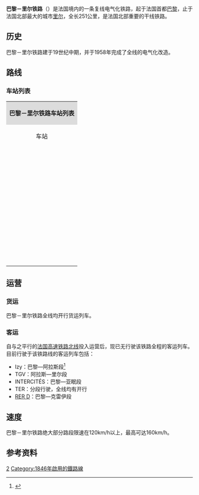 {{Infobox rail system-route
|collapsed=no
|box_width=
|rail_name=巴黎－里尔铁路<br>{{lang|fr|Ligne de Paris-Nord à Lille}}
|banner_color=
|sec_banner_color=
|logo_filename=
|image_width=
|logo_bgcolor=
|logo_note=
|image = Ligne Paris - Lille.svg
|imagesize=
|caption= 巴黎－里尔铁路线示意图
|system_map=
|mapimage_width=
|map_bgcolor=
|locale={{FRA}}
|service_type=客货共用、干线铁路
|start=[[巴黎北站|巴黎北站]]、[[里尔佛兰德站|里尔佛兰德站]]
|begin_operation=
|end_operation=
|operation_note=
|system_length=公里
|length_in_operation=
|total_length=
|status=使用中
|line_title=线路
|lines=[[复线铁路|复线铁路]]
|stations=
|route_title=线路
|main_route=
|secondary_route=
|branch_route=
|standard=
|main_stations=[[巴黎北站|巴黎北站]]、[[克雷伊站|克雷伊站]]、[[阿拉斯站|阿拉斯站]]、[[杜埃站|杜埃站]]、[[里尔佛兰德站|里尔佛兰德站]]
|ridership=
|fleet_size=
|max_speed= 120-220km/h
|track_gauge={{standard gauge}}
|distance_between_mainlines=
|min_radius=
|max_grade=
|block_signal=自动闭塞
|electrified=[[接触网供电|接触网供电]]：50Hz 25,000V
|depot=
|operator={{法国交通数据|sncf}}
|franchise=
|hq=
|key_person=
|website=
|route_map={{巴黎－里尔铁路RDT}}
}}

'''巴黎－里尔铁路'''（{{lang-fr|Ligne de Paris-Nord à Lille}}）是法国境内的一条复线电气化铁路，起于法国首都[[巴黎|巴黎]]，止于法国北部最大的城市[[里尔|里尔]]，全长251公里，是法国北部重要的干线铁路。

==历史==

巴黎－里尔铁路建于19世纪中期，并于1958年完成了全线的电气化改造。

==路线==

===车站列表===

{| class="wikitable mw-collapsible " style="margin:1em auto 1em auto; font-size:smaller"
|colspan="5" align="center" style="background:#DCDCDC"|'''巴黎－里尔铁路车站列表'''
|-
!align="center" |车站
!align="center" |公里数
!align="center" |交汇路线
!align="center" |本线停靠车种
!align="center" |可换乘交通
|-
|align="center"|{{Arret|Paris-Nord|[[巴黎北站|巴黎北站]]}}
|0
|[[巴黎－伊尔松铁路|巴黎－伊尔松铁路]]↙
|align="center"|{{法国交通数据|tgv}}<br>[[大力士高速列车|'''Thalys''']]<br>[[欧洲之星|'''Eurostar''']]<br>{{法国交通数据|ter|hdf}}<br>{{法国交通数据|tn}} {{法国交通数据|tn|h}} {{法国交通数据|tn|k}}
|{{法国交通标志/巴黎}} {{法国交通标志/巴黎|metro}} {{法国交通标志/巴黎|bus}}<br>{{法国交通数据|rer}} {{法国交通数据|rer|b}} {{法国交通数据|rer|d}}<br>→[[马让塔站|马让塔站]] {{法国交通数据|rer}} {{法国交通数据|rer|e}}
|-
|align="center"|{{Arret|Stade-de-France - Saint-Denis|[[法兰西体育场-圣但尼站|法兰西体育场-圣但尼站]]}}
|4.180
|
|align="center"|{{法国交通数据|rer}} {{法国交通数据|rer|d}}
|{{法国交通标志/巴黎}} {{法国交通标志/巴黎|bus}}
|-
|align="center"|{{Arret|Saint-Denis|[[圣但尼站|圣但尼站]]}}
|6.131
|[[圣但尼－迪耶普铁路|圣但尼－迪耶普铁路]]↘
|align="center"|{{法国交通数据|tn}} {{法国交通数据|tn|h}}<br>{{法国交通数据|rer}} {{法国交通数据|rer|d}}
|{{法国交通标志/巴黎}} {{法国交通标志/巴黎|bus}}<br>{{法国交通数据|idf|tram}} {{法国交通数据|idf|tram|1}} {{法国交通数据|idf|tram|8}}
|-
|align="center"|{{Arret|Pierrefitte - Stains|[[皮埃尔菲特-斯坦站|皮埃尔菲特-斯坦站]]}}
|10.000
|[[巴黎大环线铁路|巴黎大环线铁路]]↔
|align="center"|{{法国交通数据|rer}} {{法国交通数据|rer|d}}
|{{法国交通标志/巴黎}} {{法国交通标志/巴黎|bus}}<br>{{法国交通数据|idf|tram}} {{法国交通数据|idf|tram|11}}
|-
|align="center"|{{Arret|Garges - Sarcelles|[[加尔日-萨塞勒站|加尔日-萨塞勒站]]}}
|12.060
|
|align="center"|{{法国交通数据|rer}} {{法国交通数据|rer|d}}
|{{法国交通标志/巴黎}} {{法国交通标志/巴黎|bus}}<br>{{法国交通数据|idf|tram}} {{法国交通数据|idf|tram|5}}
|-
|align="center"|{{Arret|Villier-le-Bel - Gonesse - Arnouville|[[维利耶勒贝勒-戈内斯-阿尔努维尔站|维利耶勒贝勒-戈内斯-阿尔努维尔站]]}}
|14.759
|[[法国高速铁路北线|高铁北线]]↙
|align="center"|{{法国交通数据|rer}} {{法国交通数据|rer|d}}
|{{法国交通标志/巴黎}} {{法国交通标志/巴黎|bus}} {{法国交通数据|bus}}
|-
|align="center"|{{Arret|Goussainville|[[古桑维尔站|古桑维尔站]]}}
|19.541
|
|align="center"|{{法国交通数据|rer}} {{法国交通数据|rer|d}}
|{{法国交通标志/巴黎}} {{法国交通标志/巴黎|bus}} {{法国交通数据|bus}}
|-
|align="center"|{{Arret|Les Noues|[[莱努站|莱努站]]}}
|21.000
|
|align="center"|{{法国交通数据|rer}} {{法国交通数据|rer|d}}
|{{法国交通数据|bus}}
|-
|align="center"|{{Arret|Louvre|[[卢夫尔站|卢夫尔站]]}}
|23.552
|
|align="center"|{{法国交通数据|rer}} {{法国交通数据|rer|d}}
|{{法国交通数据|bus}}
|-
|align="center"|{{Arret|Survillier - Fosses|[[叙尔维利耶-福斯站|叙尔维利耶-福斯站]]}}
|29.655
|
|align="center"|{{法国交通数据|rer}} {{法国交通数据|rer|d}}
|{{法国交通数据|bus}}
|-
|align="center"|{{Arret|La Borne-Blanche|[[白箱站|白箱站]]}}
|33.180
|
|align="center"|{{法国交通数据|rer}} {{法国交通数据|rer|d}}
|{{法国交通数据|bus}}
|-
|align="center"|{{Arret|Orry-la-Ville - Coye|[[奥里城-夸站|奥里城-夸站]]}}
|35.046
|
|align="center"|{{法国交通数据|rer}} {{法国交通数据|rer|d}}<br>{{法国交通数据|ter|hdf}}
|{{法国交通数据|bus}}
|-
|align="center"|{{Arret|Chantilly-Gouvieux|[[尚蒂伊-古维约站|尚蒂伊-古维约站]]}}
|40.941
|
|align="center"|{{法国交通数据|rer}} {{法国交通数据|rer|d}}<br>{{法国交通数据|ter|hdf}}
|{{法国交通数据|bus}}<br>{{法国交通数据|car}}
|-
|align="center"|{{Arret|Creil|[[克雷伊站|克雷伊站]]}}
|50.253
|[[克雷伊－热蒙铁路|克雷伊－热蒙铁路]]↙<br>{{link-fr|克雷伊－博韦铁路|Ligne de Creil à Beauvais}}↘<br>[[皮埃尔莱－克雷伊铁路|皮埃尔莱－克雷伊铁路]]↗
|align="center"|{{法国交通数据|rer}} {{法国交通数据|rer|d}}<br>{{法国交通数据|tn}}{{法国交通数据|tn|h}}<br>{{法国交通数据|ter|hdf}}
|{{法国交通数据/城市公共交通|克雷伊}}<br>{{法国交通数据|car}}
|-
|align="center"|{{Arret|Laigneville|[[莱涅维尔站|莱涅维尔站]]}}
|54.147
|
|align="center"|{{法国交通数据|ter|hdf}}
|
|-
|align="center"|{{Arret|Liancourt - Rantigny|[[利扬库尔-朗蒂尼站|利扬库尔-朗蒂尼站]]}}
|57.718
|
|align="center"|{{法国交通数据|ter|hdf}}
|{{法国交通数据|car}}
|-
|align="center"|{{Arret|Clermont-de-l'Oise|[[瓦兹省克莱蒙站|瓦兹省克莱蒙站]]}}
|65.100
|
|align="center"|{{法国交通数据|ter|hdf}}
|{{法国交通数据|bus}}<br>{{法国交通数据|car|60}}
|-
|align="center"|{{Arret|Avrechy|[[阿夫尔希站|阿夫尔希站]]}}
|72.737
|
|align="center"|{{法国交通数据|ter|hdf}}
|
|-
|align="center"|{{Arret|Saint-Rémi-en-l'Eau|[[圣雷米昂洛站|圣雷米昂洛站]]}}
|75.414
|
|align="center"|{{法国交通数据|ter|hdf}}
|
|-
|align="center"|{{Arret|Saint-Just-en-Chaussée|[[圣瑞斯特昂绍塞站|圣瑞斯特昂绍塞站]]}}
|79.515
|
|align="center"|{{法国交通数据|ter|hdf}}
|{{法国交通数据|car}}
|-
|align="center"|{{Arret|Gannes|[[加讷站|加讷站]]}}
|87.380
|
|align="center"|{{法国交通数据|ter|hdf}}
|
|-
|align="center"|{{Arret|Breteuil-Embranchement|[[布雷特伊站|布雷特伊站]]}}
|94.852
|
|align="center"|{{法国交通数据|ter|hdf}}
|{{法国交通数据|car}}
|-
|align="center"|{{Arret|La Faloise|[[拉法卢瓦斯站|拉法卢瓦斯站]]}}
|104.191
|
|align="center"|{{法国交通数据|ter|hdf}}
|
|-
|align="center"|{{Arret|Ailly-sur-Noye|[[努瓦河畔阿伊站|努瓦河畔阿伊站]]}}
|111.073
|
|align="center"|{{法国交通数据|ter|hdf}}
|
|-
|align="center"|{{Arret|Dommartin-Remiencourt|[[多马尔坦-勒米扬库尔站|多马尔坦-勒米扬库尔站]]}}
|116.537
|
|align="center"|{{法国交通数据|ter|hdf}}
|{{法国交通数据|car}}
|-
|align="center"|{{Arret|Boves|[[博沃站|博沃站]]}}
|122.008
|{{link-fr|奥尔姆瓦-维利耶－博沃铁路|Ligne d'Ormoy-Villers à Boves}}↖
|align="center"|{{法国交通数据|ter|hdf}}
|
|-
|align="center"|{{Arret|Longueau|[[隆戈站|隆戈站]]}}
|125.971
|{{link-fr|隆戈－加来铁路|Ligne de Longueau à Boulogne-Ville}}↘
|align="center"|{{法国交通数据|ter|hdf}}
|{{法国交通数据/城市公共交通|亚眠}}
|-
|align="center"|{{Arret|Daours|[[达乌尔站|达乌尔站]]}}
|136.080
|
|align="center"|{{法国交通数据|ter|hdf}}
|
|-
|align="center"|{{Arret|Corbie|[[科尔比站|科尔比站]]}}
|139.438
|
|align="center"|{{法国交通数据|ter|hdf}}
|{{法国交通数据|car}}
|-
|align="center"|{{Arret|Heilly|[[埃伊站|埃伊站]]}}
|144.057
|
|align="center"|{{法国交通数据|ter|hdf}}
|
|-
|align="center"|{{Arret|Méricourt - Ribémont|[[梅里库尔-里贝蒙站|梅里库尔-里贝蒙站]]}}
|146.837
|
|align="center"|{{法国交通数据|ter|hdf}}
|
|-
|align="center"|{{Arret|Buire-sur-l'Ancre|[[昂克尔河畔比尔站|昂克尔河畔比尔站]]}}
|148.983
|
|align="center"|{{法国交通数据|ter|hdf}}
|
|-
|align="center"|{{Arret|Albert|[[阿尔贝尔站|阿尔贝尔站]]}}
|155.089
|
|align="center"|{{法国交通数据|ter|hdf}}
|{{法国交通数据|car}}
|-
|align="center"|{{Arret|Miraucourt|[[米罗库尔站|米罗库尔站]]}}
|168.459
|
|align="center"|{{法国交通数据|ter|hdf}}
|
|-
|align="center"|{{Arret|Achiet|[[阿谢站|阿谢站]]}}
|173.959
|
|align="center"|{{法国交通数据|ter|hdf}}
|{{法国交通数据|car}}
|-
|align="center"|{{Arret|Courcelle-le-Comte|[[库尔塞勒勒孔特站|库尔塞勒勒孔特站]]}}
|178.145
|
|align="center"|{{法国交通数据|ter|hdf}}
|
|-
|align="center"|{{Arret|Boisleux|[[布瓦勒站|布瓦勒站]]}}
|183.056
|
|align="center"|{{法国交通数据|ter|hdf}}
|
|-
|align="center"|{{Arret|Arras|[[阿拉斯站|阿拉斯站]]}}
|192.127
|[[法国高速铁路北线|高铁北线]]联络线<small>（[[巴黎北站|巴黎]]方向）</small>↖<br>{{link-fr|阿拉斯－泰尔努瓦斯河畔圣波勒铁路|Ligne d'Arras à Saint-Pol-sur-Ternoise|阿拉斯－圣波勒铁路}}↗<br>{{link-fr|阿拉斯－加来铁路|Ligne d'Arras à Dunkerque-Locale}}↘<br>[[法国高速铁路北线|高铁北线]]联络线<small>（[[里尔欧洲站|里尔]]方向）</small>↘
|align="center"|{{法国交通数据|ter|hdf}}<br>{{法国交通数据|tgv}}
|{{法国交通数据/城市公共交通|阿拉斯}}<br>{{法国交通数据|car|62}}<br>{{Flixbus logo}}
|-
|align="center"|{{Arret|Roeux|[[勒站|勒站]]}}
|200.760
|
|align="center"|{{法国交通数据|ter|hdf}}
|
|-
|align="center"|{{Arret|Biache-Saint-Vaast|[[比亚什-圣瓦站|比亚什-圣瓦站]]}}
|204.333
|
|align="center"|{{法国交通数据|ter|hdf}}
|
|-
|align="center"|{{Arret|Vitry-en-Artois|[[阿尔图瓦地区维特里站|阿尔图瓦地区维特里站]]}}
|207.406
|
|align="center"|{{法国交通数据|ter|hdf}}
|{{法国交通数据|car|62}}
|-
|align="center"|{{Arret|Brebière-Sud|[[布勒比耶尔南站|布勒比耶尔南站]]}}
|209.270
|
|align="center"|{{法国交通数据|ter|hdf}}
|
|-
|align="center"|{{Arret|Corbeheim|[[科尔布埃姆站|科尔布埃姆站]]}}
|212.015
|
|align="center"|{{法国交通数据|ter|hdf}}
|
|-
|align="center"|{{Arret|Douai|[[杜埃站|杜埃站]]}}
|223.558
|[[圣瑞斯特昂绍塞－杜埃铁路|康布雷－杜埃铁路]]↖<br>{{link-fr|杜埃－布朗-米塞龙铁路|Ligne de Douai à Blanc-Misseron}}↖
|align="center"|{{法国交通数据|ter|hdf}}<br>{{法国交通数据|tgv}}
|{{法国交通数据/城市公共交通|杜埃}}<br>{{法国交通数据|car|59}}
|-
|align="center"|{{Arret|Pont-de-la-Deûle|[[德勒河桥站|德勒河桥站]]}}
|220.390
|
|align="center"|{{法国交通数据|ter|hdf}}
|{{法国交通数据/城市公共交通|杜埃}}<br>{{法国交通数据|car|59}}
|-
|align="center"|{{Arret|Leforêt|[[勒福雷站|勒福雷站]]}}
|224.227
|
|align="center"|{{法国交通数据|ter|hdf}}
|
|-
|align="center"|{{Arret|Ostricourt|[[奥斯特里库尔站|奥斯特里库尔站]]}}
|226.977
|{{link-fr|朗斯－奥斯特里库铁路|Ligne de Lens à Ostricourt}}↘
|align="center"|{{法国交通数据|ter|hdf}}
|{{法国交通数据|car}}
|-
|align="center"|{{Arret|Libercourt|[[利贝尔库尔站|利贝尔库尔站]]}}
|231.519
|
|align="center"|{{法国交通数据|ter|hdf}}
|{{法国交通数据|car}}
|-
|align="center"|{{Arret|Phalempin|[[法朗潘站|法朗潘站]]}}
|235.509
|
|align="center"|{{法国交通数据|ter|hdf}}
|
|-
|align="center"|{{Arret|Seclin|[[瑟克兰站|瑟克兰站]]}}
|239.350
|
|align="center"|{{法国交通数据|ter|hdf}}
|{{法国交通数据|car}}
|-
|align="center"|{{Arret|Wattignies - Templemars|[[瓦蒂尼-唐普勒马尔站|瓦蒂尼-唐普勒马尔站]]}}
|242.960
|
|align="center"|{{法国交通数据|ter|hdf}}
|{{法国交通数据/城市公共交通|里尔}}
|-
|align="center"|{{Arret|Ronchin|[[龙尚站|龙尚站]]}}
|246.423
|
|align="center"|{{法国交通数据|ter|hdf}}
|{{法国交通数据/城市公共交通|里尔}}
|-
|align="center"|{{Arret|Lille-Flandre|[[里尔佛兰德站|里尔佛兰德站]]}}
|250.928
|[[里尔－拜雪铁路|里尔－拜雪铁路]]↖<br>[[里尔－阿布维尔铁路|里尔－阿布维尔铁路]]↗<br>[[里尔－伊尔松铁路|里尔－伊尔松铁路]]↖<br>[[法国高速铁路北线|高铁北线]]联络线<small>（[[巴黎北站|巴黎]]方向）</small>↖<br>[[里尔－莱丰蒂内特铁路|里尔－莱丰蒂内特铁路]]↘<br>[[里尔－穆斯克龙铁路|里尔－穆斯克龙铁路]]↙
|align="center"|{{法国交通数据|ter|hdf}}<br>{{法国交通数据|tgv}}
|{{法国交通数据/城市公共交通|里尔}}
|}

==运营==

===货运===

巴黎－里尔铁路全线均开行货运列车。

===客运===

自与之平行的[[法国高速铁路北线|法国高速铁路北线]]投入运营后，现已无行驶该铁路全程的客运列车。目前行驶于该铁路线的客运列车包括：
*Izy：巴黎—阿拉斯段<ref>{{Cite web|url=http://www.lavoixdunord.fr/france-monde/thalys-lance-izi-des-trains-low-cost-entre-paris-et-bruxelles-ia0b0n3362092|title=Thalys lance Izi, des trains low cost entre Paris et Bruxelles|accessdate=2016-08-24|author=Transilien|date=2016-03-02|language=法语|publisher=La voix du nord|deadurl=yes|archiveurl=https://web.archive.org/web/20160406142627/http://www.lavoixdunord.fr/france-monde/thalys-lance-izi-des-trains-low-cost-entre-paris-et-bruxelles-ia0b0n3362092|archivedate=2016-04-06}}</ref>
*TGV：阿拉斯—里尔段
*INTERCITÉS：巴黎—亚眠段
*TER：分段行驶，全线均有开行
*[[大区快铁D线|RER D]]：巴黎—克雷伊段

==速度==

巴黎－里尔铁路绝大部分路段限速在120km/h以上，最高可达160km/h。

==参考资料==

{{Reflist}}
{{法国主要铁路线}}
[[Category:法國鐵路線|2]]
[[Category:1846年啟用的鐵路線|Category:1846年啟用的鐵路線]]